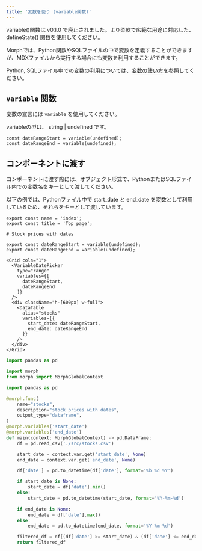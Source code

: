 ```yaml
---
title: '変数を使う (variable関数)'
---
```


<Warning>
  variable()関数は v0.1.0 で廃止されました。より柔軟で広範な用途に対応した、 defineState() 関数を使用してください。
</Warning>

Morphでは、Python関数やSQLファイルの中で変数を定義することができますが、MDXファイルから実行する場合にも変数を利用することができます。

Python, SQLファイル中での変数の利用については、[変数の使い方](/data-application/ja/variables)を参照してください。

## `variable` 関数

変数の宣言には `variable` を使用してください。

variableの型は、 string | undefined です。

```tsx
const dateRangeStart = variable(undefined);
const dateRangeEnd = variable(undefined);
```

## コンポーネントに渡す

コンポーネントに渡す際には、オブジェクト形式で、PythonまたはSQLファイル内での変数名をキーとして渡してください。

以下の例では、Pythonファイル中で start_date と end_date を変数として利用しているため、それらをキーとして渡しています。

<CodeGroup>

```tsx index.mdx
export const name = 'index';
export const title = 'Top page';

# Stock prices with dates

export const dateRangeStart = variable(undefined);
export const dateRangeEnd = variable(undefined);

<Grid cols="1">
  <VariableDatePicker
    type="range"
    variables={[
      dateRangeStart,
      dateRangeEnd
    ]}
  />
  <div className="h-[600px] w-full">
    <DataTable
      alias="stocks"
      variables={{
        start_date: dateRangeStart,
        end_date: dateRangeEnd
      }}
    />
  </div>
</Grid>
```

```python stocks.py
import pandas as pd

import morph
from morph import MorphGlobalContext

import pandas as pd

@morph.func(
    name="stocks",
    description="stock prices with dates",
    output_type="dataframe",
)
@morph.variables('start_date')
@morph.variables('end_date')
def main(context: MorphGlobalContext) -> pd.DataFrame:
    df = pd.read_csv('./src/stocks.csv')

    start_date = context.var.get('start_date', None)
    end_date = context.var.get('end_date', None)

    df['date'] = pd.to_datetime(df['date'], format='%b %d %Y')

    if start_date is None:
        start_date = df['date'].min()
    else:
        start_date = pd.to_datetime(start_date, format='%Y-%m-%d')

    if end_date is None:
        end_date = df['date'].max()
    else:
        end_date = pd.to_datetime(end_date, format='%Y-%m-%d')

    filtered_df = df[(df['date'] >= start_date) & (df['date'] <= end_date)]
    return filtered_df
```

</CodeGroup>

